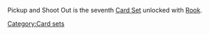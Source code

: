 Pickup and Shoot Out is the seventh [[Card Sets|Card Set]] unlocked with [[Rook]].
[[Category:Card sets]]